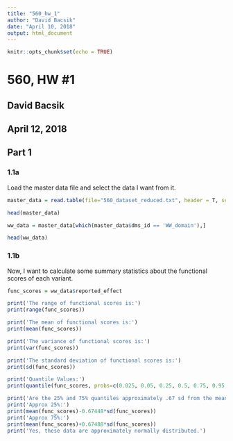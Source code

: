```yaml
---
title: "560_hw_1"
author: "David Bacsik"
date: "April 10, 2018"
output: html_document
---
```


```r
knitr::opts_chunk$set(echo = TRUE)
```


# 560, HW #1
## David Bacsik
## April 12, 2018

## Part 1
### 1.1a
Load the master data file and select the data I want from it.

```r
master_data = read.table(file="560_dataset_reduced.txt", header = T, sep = '\t')

head(master_data)

ww_data = master_data[which(master_data$dms_id == 'WW_domain'),]

head(ww_data)
```

### 1.1b
Now, I want to calculate some summary statistics about the functional scores of each variant.

```r
func_scores = ww_data$reported_effect

print('The range of functional scores is:')
print(range(func_scores))

print('The mean of functional scores is:')
print(mean(func_scores))

print('The variance of functional scores is:')
print(var(func_scores))

print('The standard deviation of functional scores is:')
print(sd(func_scores))

print('Quantile Values:')
print(quantile(func_scores, probs=c(0.025, 0.05, 0.25, 0.5, 0.75, 0.95, 0.975)))
```

```r
print('Are the 25% and 75% quantiles approximately .67 sd from the mean?')
print('Approx 25%:')
print(mean(func_scores)-0.67448*sd(func_scores))
print('Approx 75%:')
print(mean(func_scores)+0.67488*sd(func_scores))
print('Yes, these data are approximately normally distributed.')
```